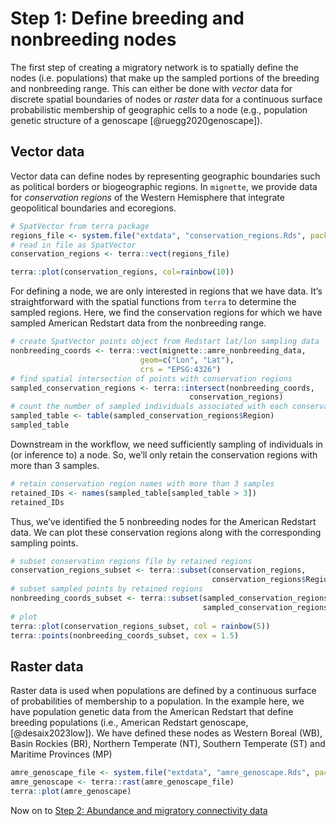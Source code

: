 # Step 1: Define breeding and nonbreeding nodes {#nodes}

The first step of creating a migratory network is to spatially define the nodes (i.e. populations) that make up the sampled portions of the breeding and nonbreeding range. This can either be done with *vector* data for discrete spatial boundaries of nodes or *raster* data for a continuous surface probabilistic membership of geographic cells to a node (e.g., population genetic structure of a genoscape [@ruegg2020genoscape]).

## Vector data

Vector data can define nodes by representing geographic boundaries such as political borders or biogeographic regions. In `mignette`, we provide data for *conservation regions* of the Western Hemisphere that integrate geopolitical boundaries and ecoregions.

```r
# SpatVector from terra package
regions_file <- system.file("extdata", "conservation_regions.Rds", package = "mignette")
# read in file as SpatVector
conservation_regions <- terra::vect(regions_file)

terra::plot(conservation_regions, col=rainbow(10))
```

For defining a node, we are only interested in regions that we have data. It's straightforward with the spatial functions from `terra` to determine the sampled regions. Here, we find the conservation regions for which we have sampled American Redstart data from the nonbreeding range.

```r
# create SpatVector points object from Redstart lat/lon sampling data
nonbreeding_coords <- terra::vect(mignette::amre_nonbreeding_data, 
                             geom=c("Lon", "Lat"),
                             crs = "EPSG:4326")
# find spatial intersection of points with conservation regions
sampled_conservation_regions <- terra::intersect(nonbreeding_coords,
                                        conservation_regions)
# count the number of sampled individuals associated with each conservation region
sampled_table <- table(sampled_conservation_regions$Region)
sampled_table
```

Downstream in the workflow, we need sufficiently sampling of individuals in (or inference to) a node. So, we'll only retain the conservation regions with more than 3 samples.

```r
# retain conservation region names with more than 3 samples
retained_IDs <- names(sampled_table[sampled_table > 3])
retained_IDs
```

Thus, we've identified the 5 nonbreeding nodes for the American Redstart data. We can plot these conservation regions along with the corresponding sampling points.

```r
# subset conservation regions file by retained regions
conservation_regions_subset <- terra::subset(conservation_regions, 
                                             conservation_regions$Region %in% retained_IDs)
# subset sampled points by retained regions
nonbreeding_coords_subset <- terra::subset(sampled_conservation_regions,
                                           sampled_conservation_regions$Region %in% retained_IDs)
# plot
terra::plot(conservation_regions_subset, col = rainbow(5))
terra::points(nonbreeding_coords_subset, cex = 1.5)
```


## Raster data

Raster data is used when populations are defined by a continuous surface of probabilities of membership to a population. In the example here, we have population genetic data from the American Redstart that define breeding populations (i.e., American Redstart genoscape, [@desaix2023low]). We have defined these nodes as Western Boreal (WB), Basin Rockies (BR), Northern Temperate (NT), Southern Temperate (ST) and Maritime Provinces (MP)


```r
amre_genoscape_file <- system.file("extdata", "amre_genoscape.Rds", package = "mignette")
amre_genoscape <- terra::rast(amre_genoscape_file)
terra::plot(amre_genoscape)
```



Now on to [Step 2: Abundance and migratory connectivity data](#wintering)
